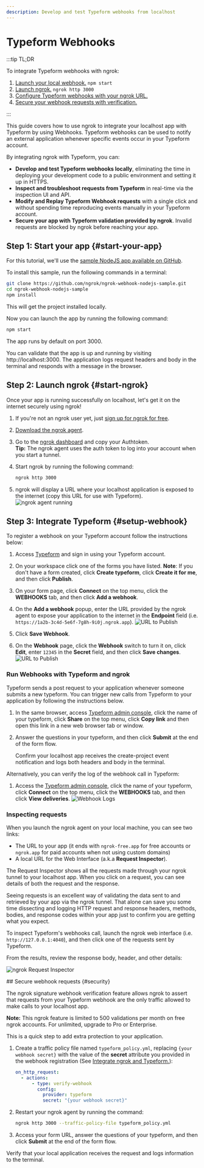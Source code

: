```yaml
---
description: Develop and test Typeform webhooks from localhost
---
```



# Typeform Webhooks

:::tip TL;DR

To integrate Typeform webhooks with ngrok:

1. [Launch your local webhook.](#start-your-app) `npm start`
1. [Launch ngrok.](#start-ngrok) `ngrok http 3000`
1. [Configure Typeform webhooks with your ngrok URL.](#setup-webhook)
1. [Secure your webhook requests with verification.](#security)

:::

This guide covers how to use ngrok to integrate your localhost app with Typeform by using Webhooks.
Typeform webhooks can be used to notify an external application whenever specific events occur in your Typeform account.

By integrating ngrok with Typeform, you can:

- **Develop and test Typeform webhooks locally**, eliminating the time in deploying your development code to a public environment and setting it up in HTTPS.
- **Inspect and troubleshoot requests from Typeform** in real-time via the inspection UI and API.
- **Modify and Replay Typeform Webhook requests** with a single click and without spending time reproducing events manually in your Typeform account.
- **Secure your app with Typeform validation provided by ngrok**. Invalid requests are blocked by ngrok before reaching your app.

## **Step 1**: Start your app {#start-your-app}

For this tutorial, we'll use the [sample NodeJS app available on GitHub](https://github.com/ngrok/ngrok-webhook-nodejs-sample).

To install this sample, run the following commands in a terminal:

```bash
git clone https://github.com/ngrok/ngrok-webhook-nodejs-sample.git
cd ngrok-webhook-nodejs-sample
npm install
```

This will get the project installed locally.

Now you can launch the app by running the following command:

```bash
npm start
```

The app runs by default on port 3000.

You can validate that the app is up and running by visiting http://localhost:3000. The application logs request headers and body in the terminal and responds with a message in the browser.

## **Step 2**: Launch ngrok {#start-ngrok}

Once your app is running successfully on localhost, let's get it on the internet securely using ngrok!

1. If you're not an ngrok user yet, just [sign up for ngrok for free](https://ngrok.com/signup).

1. [Download the ngrok agent](https://download.ngrok.com).

1. Go to the [ngrok dashboard](https://dashboard.ngrok.com) and copy your Authtoken. <br />
   **Tip:** The ngrok agent uses the auth token to log into your account when you start a tunnel.
1. Start ngrok by running the following command:

   ```bash
   ngrok http 3000
   ```

1. ngrok will display a URL where your localhost application is exposed to the internet (copy this URL for use with Typeform).
   ![ngrok agent running](/img/integrations/launch_ngrok_tunnel.png)

## **Step 3**: Integrate Typeform {#setup-webhook}

To register a webhook on your Typeform account follow the instructions below:

1. Access [Typeform](https://www.typeform.com/) and sign in using your Typeform account.

1. On your workspace click one of the forms you have listed.
   **Note**: If you don't have a form created, click **Create typeform**, click **Create it for me**, and then click **Publish**.

1. On your form page, click **Connect** on the top menu, click the **WEBHOOKS** tab, and then click **Add a webhook**.

1. On the **Add a webhook** popup, enter the URL provided by the ngrok agent to expose your application to the internet in the **Endpoint** field (i.e. `https://1a2b-3c4d-5e6f-7g8h-9i0j.ngrok.app`).
   ![URL to Publish](img/ngrok_url_configuration_typeform.png)

1. Click **Save Webhook**.

1. On the **Webhook** page, click the **Webhook** switch to turn it on, click **Edit**, enter `12345` in the **Secret** field, and then click **Save changes**.
   ![URL to Publish](img/ngrok_url_configuration_typeform_2.png)

### Run Webhooks with Typeform and ngrok

Typeform sends a post request to your application whenever someone submits a new typeform.
You can trigger new calls from Typeform to your application by following the instructions below.

1. In the same browser, access [Typeform admin console](https://www.typeform.com/), click the name of your typeform, click **Share** on the top menu, click **Copy link** and then open this link in a new web browser tab or window.

1. Answer the questions in your typeform, and then click **Submit** at the end of the form flow.

   Confirm your localhost app receives the create-project event notification and logs both headers and body in the terminal.

Alternatively, you can verify the log of the webhook call in Typeform:

1. Access the [Typeform admin console](https://www.typeform.com/), click the name of your typeform, click **Connect** on the top menu, click the **WEBHOOKS** tab, and then click **View deliveries**.
   ![Webhook Logs](img/ngrok_logs_typeform.png)

### Inspecting requests

When you launch the ngrok agent on your local machine, you can see two links:

- The URL to your app (it ends with `ngrok-free.app` for free accounts or `ngrok.app` for paid accounts when not using custom domains)
- A local URL for the Web Interface (a.k.a **Request Inspector**).

The Request Inspector shows all the requests made through your ngrok tunnel to your localhost app. When you click on a request, you can see details of both the request and the response.

Seeing requests is an excellent way of validating the data sent to and retrieved by your app via the ngrok tunnel. That alone can save you some time dissecting and logging HTTP request and response headers, methods, bodies, and response codes within your app just to confirm you are getting what you expect.

To inspect Typeform's webhooks call, launch the ngrok web interface (i.e. `http://127.0.0.1:4040`), and then click one of the requests sent by Typeform.

From the results, review the response body, header, and other details:

![ngrok Request Inspector](img/ngrok_introspection_typeform_webhooks.png)

<ReplayingRequests />
## Secure webhook requests {#security}

The ngrok signature webhook verification feature allows ngrok to assert that requests from your Typeform webhook are the only traffic allowed to make calls to your localhost app.

**Note:** This ngrok feature is limited to 500 validations per month on free ngrok accounts. For unlimited, upgrade to Pro or Enterprise.

This is a quick step to add extra protection to your application.

1. Create a traffic policy file named `typeform_policy.yml`, replacing `{your webhook secret}` with the value of the **secret** attribute you provided in the webhook registration (See [Integrate ngrok and Typeform.](#setup-webhook)):

   ```yaml
   on_http_request:
     - actions:
         - type: verify-webhook
           config:
             provider: typeform
             secret: "{your webhook secret}"
   ```

1. Restart your ngrok agent by running the command:

   ```bash
   ngrok http 3000 --traffic-policy-file typeform_policy.yml
   ```

1. Access your form URL, answer the questions of your typeform, and then click **Submit** at the end of the form flow.

Verify that your local application receives the request and logs information to the terminal.
